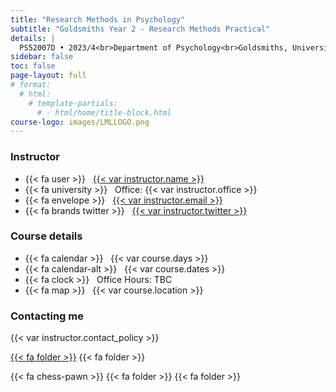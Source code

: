 ```yaml
---
title: "Research Methods in Psychology"
subtitle: "Goldsmiths Year 2 - Research Methods Practical"
details: |
  PS52007D • 2023/4<br>Department of Psychology<br>Goldsmiths, University of London
sidebar: false
toc: false
page-layout: full
# format:
  # html:
    # template-partials:
      # - html/home/title-block.html
course-logo: images/LMLLOGO.png
---
```


::: home
::: {.grid .course-details}
::: {.g-col-12 .g-col-sm-6 .g-col-md-4}
### Instructor

-   {{< fa user >}}  
    [{{< var instructor.name >}}](%7B%7B%3C%20var%20instructor.url%20%3E%7D%7D)
-   {{< fa university >}}   Office: {{< var instructor.office >}}
-   {{< fa envelope >}}  
    [{{< var instructor.email >}}](mailto:g.wright@gold.ac.uk)
-   {{< fa brands twitter >}}  
    [{{< var instructor.twitter >}}](https://www.twitter.com/%7B%7B%3C%20var%20instructor.twitter%20%3E%7D%7D)
:::

::: {.g-col-12 .g-col-sm-6 .g-col-md-4}
### Course details

-   {{< fa calendar >}}   {{< var course.days >}}
-   {{< fa calendar-alt >}}   {{< var course.dates >}}
-   {{< fa clock >}}   Office Hours: TBC
-   {{< fa map >}}   {{< var course.location >}}
:::

::: {.g-col-12 .g-col-md-4 .contact-policy}
### Contacting me

{{< var instructor.contact_policy >}}
:::
:::
:::

[{{< fa folder >}}](www.bbc.co.uk) {{< fa folder >}}

{{< fa chess-pawn >}}
{{< fa folder >}} {{< fa folder >}}
